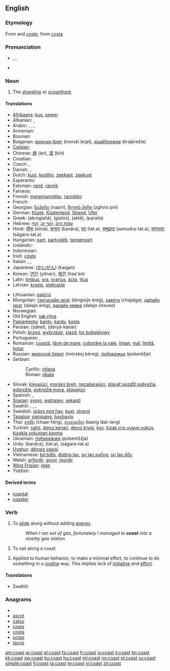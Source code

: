 {{wikipedia|coast (disambiguation)}}
==English==

===Etymology===
From {{etyl|enm}} and {{etyl|fro}} ''[[coste]]'', from {{etyl|la}} [[costa]]

===Pronunciation===
* {{enPR|kōst}}, {{IPA|/kəʊst/}}, {{SAMPA|/k@Ust/}}
* {{audio|en-us-coast.ogg|Audio (US)}}
*: {{rhymes|əʊst}}

===Noun===
{{wikipedia}}
{{en-noun}}

# The [[shoreline]] or [[oceanfront]].

====Translations====
{{trans-top|shoreline}}
* [[Afrikaans]]: [[kus]], [[oewer]]
* Albanian: {{t+|sq|breg|xs=Albanian}}, {{t+|sq|bregdet|xs=Albanian}}
* Arabic: {{Arab|[[ساحل]]}}, {{Arab|[[شاطئ]]}}, {{Arab|[[تلة]]}}, {{Arab|[[هبوط تلة]]}}
* Armenian: {{t+|hy|ափ|tr=ap’}}
* Bosnian: {{t-|bs|obala|f}}
* Bulgarian: [[морски бряг]] (morski brjat), [[крайбрежие]] (krajbrežie)
* [[Catalan]]: {{t+|ca|costa|f}}
* Chinese: [[岸]] (àn), [[滨]] (bīn)
* Croatian: {{t-|hr|obala}}
* Czech: {{t-|cs|pobřeží|n}}, {{t-|cs|břeh|m}}
* Danish: {{t+|da|bred}}, {{t+|da|kyst}}
* Dutch: [[kust]], [[kustlijn]], [[zeekant]], [[zeekust]]
* Esperanto: {{t-|eo|marbordo|xs=Esperanto}}
* Estonian: [[rand]], [[rannik]]
* Faroese: {{t-|fo|strond|xs=Faroese}}
* Finnish: [[merenrannikko]], [[rannikko]]
* French: {{t+|fr|côte}}
* Georgian: [[ნაპირი]] (napiri), [[ზღვის პირი]] (zghvis piri)
* German: [[Küste]], [[Küstenland]], [[Strand]], [[Ufer]]
* Greek: {{t|el|ακρογιαλιά|f}} (akrogialiá), {{t|el|γιαλός|m}} (gialós), {{t+|el|ακτή|f}} (aktē), {{t+|el|παραλία|f}} (paralía)
* Hebrew: [[שְׂפַת הַיָּם]], [[חוֹף יָם]], [[חוֹף]]
* Hindi: [[सीमा]] (sīmā), [[कनारा]] (kanāra), [[तट]] (tat.a), [[समुद्रतट]] (samudra-tat.a), [[सागरतट]] (sāgara-tat.a)
* Hungarian: [[part]], [[partvidék]], [[tengerpart]]
* Icelandic: {{t+|is|strönd}}
* Indonesian: {{t+|id|pantai|xs=Indonesian}}
* Irish: [[cósta]]
* Italian: {{t+|it|costa}}, {{t-|it|costiera}}, {{t-|it|litorale}}
* Japanese: {{Jpan|[[海岸]]}} ([[かいがん]]) (kaigan)
* Korean: [[연안]] (yŏnan), [[해안]] (hae'an)
* Latin: [[limbus]], [[ora]], [[orarius]], [[acta]], [[litus]]
* Latvian: [[krasts]], [[piekraste]]
{{trans-mid}}
* Lithuanian: [[pajūris]]
* Mongolian: [[тэнгисийн эрэг]] (tėngisijn ėrėg), [[хаялга]] (chajalga), [[далайн эрэг]] (dalajn ėrėg), [[далайн хевее]] (dalajn chevee)
* Norwegian: {{t+|no|kyst}}
* Old English: [[sæ-rima]]
* [[Papiamentu]]: [[kanto]], [[kantu]], [[kosta]]
* Persian: {{fa-Arab|[[ساحل]]}} (sāhel), {{fa-Arab|[[دریاکنار]]}} (daryā-kanār)
* Polish: [[brzeg]], [[wybrzeże]], [[zjazd]], [[tor bobslejowy]]
* Portuguese: {{t+|pt|costa}}, {{t+|pt|beira}}
* Romanian: [[coastă]], [[ţărm de mare]], [[coborâre la vale]], [[liman]], [[mal]], [[limită]], [[hotar]]
* Russian: [[морской берег]] (mórskoj béreg), [[побережье]] (poberéžje)
* Serbian:
*: Cyrillic: [[обала]] {{f}}
*: Roman: [[obala#Serbian|obala]] {{f}}
* Slovak: [[klesajúci]], [[morský breh]], [[nezaberajúci]], [[plávať pozdĺž pobrežia]], [[pobrežie]], [[pobrežie mora]], [[stúpajúci]]
* Spanish: {{t+|es|costa|f}}, {{t-|es|litoral|m}}
* [[Sranan]]: [[syoro]], [[watrasey]], [[sekanti]]
* Swahili: {{t+|sw|pwani|xs=Swahili}}, {{t-|sw|ufuko|xs=Swahili}}, {{t-|sw|mapwa|xs=Swahili}}, {{t-|sw|mapwaji|xs=Swahili}}
* Swedish: [[gräns mot hav]], [[kust]], [[strand]]
* [[Tagalog]]: [[pampang]], [[baybayin]]
* Thai: [[ชายฝั่ง]] (chaai-fàng), [[ทางลาดเอียง]] (taang lâat-iang)
* Turkish: [[sahıl]], [[denız kenari]], [[denız kiyisi]], [[kiyi]], [[kizak ıçın uygun yokuş]], [[kizakla yokuştan kayma]]
* Ukrainian: [[побережжя]] (poberéžžja)
* Urdu: {{ur-Arab|[[کنارہ]]}} (kanāra), {{ur-Arab|[[تٹ]]}} (tat.a), {{ur-Arab|[[ساگرتٹ]]}} (sāgara-tat.a)
* [[Uyghur]]: [[déngiz yaqisi]]
* Vietnamese: [[bờ biển]], [[đường lao]], [[sự lao xuống]], [[sự lao dốc]]
* Welsh: [[arfordir]], [[goror]], [[mordir]]
* [[West Frisian]]: [[igge]]
* Yiddish: {{t-|yi|breg|xs=Yiddish}}
{{trans-bottom}}

====Derived terms====
* [[coastal]]
* [[coaster]]

===Verb===
{{en-verb}}

# {{intransitive}} To [[glide]] along without adding [[energy]].
#: ''When I ran out of gas, fortunately I managed to '''coast''' into a nearby gas station.''
# {{intransitive|nautical}} To sail along a coast
# Applied to human behavior, to make a minimal effort, to continue to do something in a [[routine]] way. This implies lack of [[initiative]] and [[effort]].

====Translations====
{{trans-top| To glide along with no added energy}}
{{trans-mid}}
{{trans-bottom}}

{{trans-top| To sail along a coast}}
* Swahili: {{t+|sw|puani|xs=Swahili}}
{{trans-mid}}
{{trans-bottom}}

{{trans-top|Applied to human behavior, minimal effort}}
{{trans-mid}}
{{trans-bottom}}

===Anagrams===
* {{alphagram|acost}}
* [[ascot#English|ascot]]
* [[catso#English|catso]]
* [[coats#English|coats]]
* [[costa#English|costa]]
* [[octas#English|octas]]
* [[tacos#English|tacos]]


[[am:coast]]
[[ar:coast]]
[[et:coast]]
[[fa:coast]]
[[fr:coast]]
[[io:coast]]
[[it:coast]]
[[kn:coast]]
[[kk:coast]]
[[sw:coast]]
[[ku:coast]]
[[hu:coast]]
[[ml:coast]]
[[no:coast]]
[[pl:coast]]
[[ru:coast]]
[[simple:coast]]
[[fi:coast]]
[[ta:coast]]
[[te:coast]]
[[vi:coast]]
[[zh:coast]]
